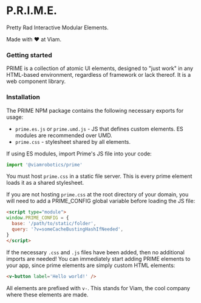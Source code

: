 <Meta title="Docs/Introduction" />

# P.R.I.M.E.

Pretty Rad Interactive Modular Elements.

Made with ❤️ at Viam.

### Getting started

PRIME is a collection of atomic UI elements, designed to "just work" in any HTML-based environment, regardless of framework or lack thereof. It is a web component library.

### Installation

The PRIME NPM package contains the following necessary exports for usage:
* `prime.es.js` or `prime.umd.js` - JS that defines custom elements. ES modules are recommended over UMD.
* `prime.css` - stylesheet shared by all elements.

If using ES modules, import Prime's JS file into your code:

```ts
import '@viamrobotics/prime'
```

You must host `prime.css` in a static file server. This is every prime element loads it as a shared stylesheet.

If you are not hosting `prime.css` at the root directory of your domain, you will need to add a PRIME_CONFIG global variable before loading the JS file:

```html
<script type="module">
window.PRIME_CONFIG = {
  base: '/path/to/static/folder',
  query: '?v=someCacheBustingHashIfNeeded',
}
</script>
```

If the necessary `.css` and `.js` files have been added, then no additional imports are needed!
You can immediately start adding PRIME elements to your app, since prime elements are simply custom HTML elements:

```html
<v-button label='Hello world!' />
```

All elements are prefixed with `v-`. This stands for Viam, the cool company where these elements are made.